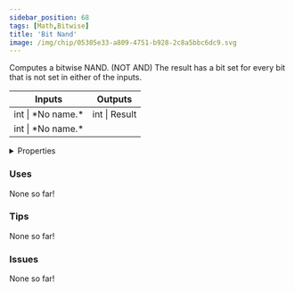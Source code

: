 ```yaml
---
sidebar_position: 68
tags: [Math,Bitwise]
title: 'Bit Nand'
image: /img/chip/05305e33-a809-4751-b928-2c8a5bbc6dc9.svg
---
```


Computes a bitwise NAND. (NOT AND) The result has a bit set for every bit that is not set in either of the inputs.



<IChip uuid="05305e33-a809-4751-b928-2c8a5bbc6dc9"/>

<table><thead><tr><th>Inputs</th><th>Outputs</th></tr></thead><tbody><tr><td>int | *No name.*</td><td>int | Result</td></tr><tr><td>int | *No name.*</td><td /></tr></tbody></table>

<details>
  <summary>Properties</summary>
  <div>
    <div>
    <table>
      <tbody>
        <tr>
          <td>Is beta required?</td>
          <td>No</td>
        </tr>
        <tr>
          <td>Is chip a trolling risk?</td>
          <td>No</td>
        </tr>
        <tr>
          <td>Is chip a role assignment risk?</td>
          <td>No</td>
        </tr>
        <tr>
          <td>Chip UUID</td>
          <td>05305e33-a809-4751-b928-2c8a5bbc6dc9</td>
        </tr>
        <tr>
          <td>Room availability</td>
          <td>Available everywhere</td>
        </tr>
      </tbody>
    </table>
    </div>
  </div>
</details>

### Uses

None so far!

### Tips

None so far!

### Issues

None so far!